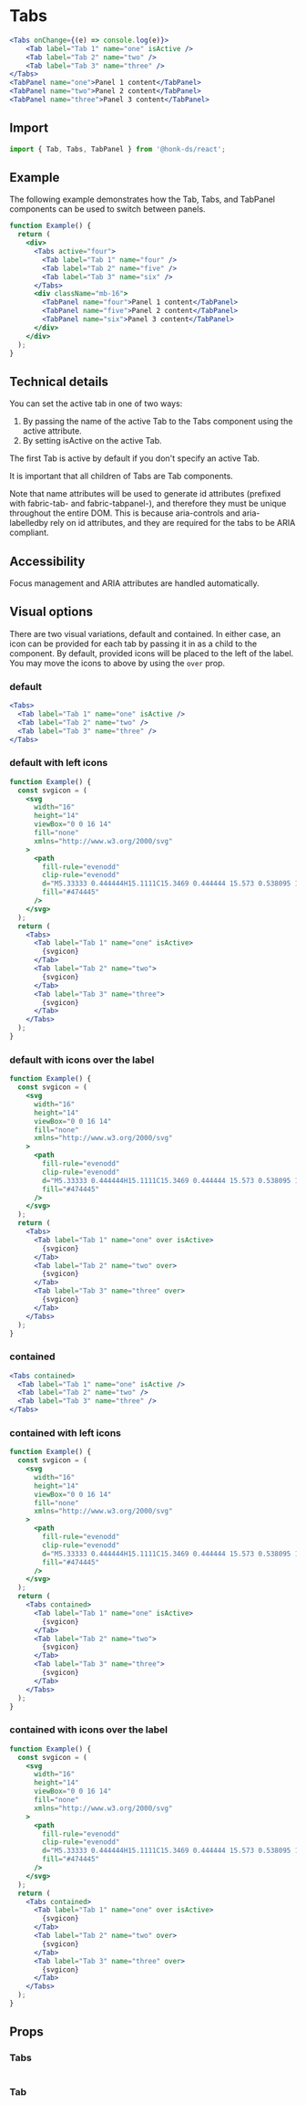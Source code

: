 
# Tabs

```jsx example
<Tabs onChange={(e) => console.log(e)}>
    <Tab label="Tab 1" name="one" isActive />
    <Tab label="Tab 2" name="two" />
    <Tab label="Tab 3" name="three" />
</Tabs>
<TabPanel name="one">Panel 1 content</TabPanel>
<TabPanel name="two">Panel 2 content</TabPanel>
<TabPanel name="three">Panel 3 content</TabPanel>
```

## Import

```js
import { Tab, Tabs, TabPanel } from '@honk-ds/react';
```

## Example

The following example demonstrates how the Tab, Tabs, and TabPanel components
can be used to switch between panels.

```jsx example
function Example() {
  return (
    <div>
      <Tabs active="four">
        <Tab label="Tab 1" name="four" />
        <Tab label="Tab 2" name="five" />
        <Tab label="Tab 3" name="six" />
      </Tabs>
      <div className="mb-16">
        <TabPanel name="four">Panel 1 content</TabPanel>
        <TabPanel name="five">Panel 2 content</TabPanel>
        <TabPanel name="six">Panel 3 content</TabPanel>
      </div>
    </div>
  );
}
```

## Technical details

You can set the active tab in one of two ways:

1. By passing the name of the active Tab to the Tabs component using the active
   attribute.
2. By setting isActive on the active Tab.

The first Tab is active by default if you don't specify an active Tab.

It is important that all children of Tabs are Tab components.

Note that name attributes will be used to generate id attributes (prefixed with
fabric-tab- and fabric-tabpanel-), and therefore they must be unique throughout
the entire DOM. This is because aria-controls and aria-labelledby rely on id
attributes, and they are required for the tabs to be ARIA compliant.

## Accessibility

Focus management and ARIA attributes are handled automatically.

## Visual options

There are two visual variations, default and contained. In either case, an icon
can be provided for each tab by passing it in as a child to the component. By
default, provided icons will be placed to the left of the label. You may move
the icons to above by using the `over` prop.

### default

```jsx example
<Tabs>
  <Tab label="Tab 1" name="one" isActive />
  <Tab label="Tab 2" name="two" />
  <Tab label="Tab 3" name="three" />
</Tabs>
```

### default with left icons

```jsx example
function Example() {
  const svgicon = (
    <svg
      width="16"
      height="14"
      viewBox="0 0 16 14"
      fill="none"
      xmlns="http://www.w3.org/2000/svg"
    >
      <path
        fill-rule="evenodd"
        clip-rule="evenodd"
        d="M5.33333 0.444444H15.1111C15.3469 0.444444 15.573 0.538095 15.7397 0.704794C15.9064 0.871493 16 1.09759 16 1.33333C16 1.56908 15.9064 1.79517 15.7397 1.96187C15.573 2.12857 15.3469 2.22222 15.1111 2.22222H5.33333C5.09759 2.22222 4.87149 2.12857 4.70479 1.96187C4.53809 1.79517 4.44444 1.56908 4.44444 1.33333C4.44444 1.09759 4.53809 0.871493 4.70479 0.704794C4.87149 0.538095 5.09759 0.444444 5.33333 0.444444ZM5.33333 5.77778H15.1111C15.3469 5.77778 15.573 5.87143 15.7397 6.03813C15.9064 6.20483 16 6.43092 16 6.66667C16 6.90241 15.9064 7.12851 15.7397 7.29521C15.573 7.46191 15.3469 7.55556 15.1111 7.55556H5.33333C5.09759 7.55556 4.87149 7.46191 4.70479 7.29521C4.53809 7.12851 4.44444 6.90241 4.44444 6.66667C4.44444 6.43092 4.53809 6.20483 4.70479 6.03813C4.87149 5.87143 5.09759 5.77778 5.33333 5.77778ZM5.33333 11.1111H15.1111C15.3469 11.1111 15.573 11.2048 15.7397 11.3715C15.9064 11.5382 16 11.7643 16 12C16 12.2357 15.9064 12.4618 15.7397 12.6285C15.573 12.7952 15.3469 12.8889 15.1111 12.8889H5.33333C5.09759 12.8889 4.87149 12.7952 4.70479 12.6285C4.53809 12.4618 4.44444 12.2357 4.44444 12C4.44444 11.7643 4.53809 11.5382 4.70479 11.3715C4.87149 11.2048 5.09759 11.1111 5.33333 11.1111ZM1.33333 5.33333C1.68696 5.33333 2.02609 5.47381 2.27614 5.72386C2.52619 5.97391 2.66667 6.31304 2.66667 6.66667C2.66667 7.02029 2.52619 7.35943 2.27614 7.60948C2.02609 7.85952 1.68696 8 1.33333 8C0.979711 8 0.640573 7.85952 0.390524 7.60948C0.140476 7.35943 0 7.02029 0 6.66667C0 6.31304 0.140476 5.97391 0.390524 5.72386C0.640573 5.47381 0.979711 5.33333 1.33333 5.33333ZM1.33333 10.6667C1.68696 10.6667 2.02609 10.8071 2.27614 11.0572C2.52619 11.3072 2.66667 11.6464 2.66667 12C2.66667 12.3536 2.52619 12.6928 2.27614 12.9428C2.02609 13.1929 1.68696 13.3333 1.33333 13.3333C0.979711 13.3333 0.640573 13.1929 0.390524 12.9428C0.140476 12.6928 0 12.3536 0 12C0 11.6464 0.140476 11.3072 0.390524 11.0572C0.640573 10.8071 0.979711 10.6667 1.33333 10.6667ZM1.33333 0C1.68696 0 2.02609 0.140476 2.27614 0.390524C2.52619 0.640573 2.66667 0.979711 2.66667 1.33333C2.66667 1.68696 2.52619 2.02609 2.27614 2.27614C2.02609 2.52619 1.68696 2.66667 1.33333 2.66667C0.979711 2.66667 0.640573 2.52619 0.390524 2.27614C0.140476 2.02609 0 1.68696 0 1.33333C0 0.979711 0.140476 0.640573 0.390524 0.390524C0.640573 0.140476 0.979711 0 1.33333 0Z"
        fill="#474445"
      />
    </svg>
  );
  return (
    <Tabs>
      <Tab label="Tab 1" name="one" isActive>
        {svgicon}
      </Tab>
      <Tab label="Tab 2" name="two">
        {svgicon}
      </Tab>
      <Tab label="Tab 3" name="three">
        {svgicon}
      </Tab>
    </Tabs>
  );
}
```

### default with icons over the label

```jsx example
function Example() {
  const svgicon = (
    <svg
      width="16"
      height="14"
      viewBox="0 0 16 14"
      fill="none"
      xmlns="http://www.w3.org/2000/svg"
    >
      <path
        fill-rule="evenodd"
        clip-rule="evenodd"
        d="M5.33333 0.444444H15.1111C15.3469 0.444444 15.573 0.538095 15.7397 0.704794C15.9064 0.871493 16 1.09759 16 1.33333C16 1.56908 15.9064 1.79517 15.7397 1.96187C15.573 2.12857 15.3469 2.22222 15.1111 2.22222H5.33333C5.09759 2.22222 4.87149 2.12857 4.70479 1.96187C4.53809 1.79517 4.44444 1.56908 4.44444 1.33333C4.44444 1.09759 4.53809 0.871493 4.70479 0.704794C4.87149 0.538095 5.09759 0.444444 5.33333 0.444444ZM5.33333 5.77778H15.1111C15.3469 5.77778 15.573 5.87143 15.7397 6.03813C15.9064 6.20483 16 6.43092 16 6.66667C16 6.90241 15.9064 7.12851 15.7397 7.29521C15.573 7.46191 15.3469 7.55556 15.1111 7.55556H5.33333C5.09759 7.55556 4.87149 7.46191 4.70479 7.29521C4.53809 7.12851 4.44444 6.90241 4.44444 6.66667C4.44444 6.43092 4.53809 6.20483 4.70479 6.03813C4.87149 5.87143 5.09759 5.77778 5.33333 5.77778ZM5.33333 11.1111H15.1111C15.3469 11.1111 15.573 11.2048 15.7397 11.3715C15.9064 11.5382 16 11.7643 16 12C16 12.2357 15.9064 12.4618 15.7397 12.6285C15.573 12.7952 15.3469 12.8889 15.1111 12.8889H5.33333C5.09759 12.8889 4.87149 12.7952 4.70479 12.6285C4.53809 12.4618 4.44444 12.2357 4.44444 12C4.44444 11.7643 4.53809 11.5382 4.70479 11.3715C4.87149 11.2048 5.09759 11.1111 5.33333 11.1111ZM1.33333 5.33333C1.68696 5.33333 2.02609 5.47381 2.27614 5.72386C2.52619 5.97391 2.66667 6.31304 2.66667 6.66667C2.66667 7.02029 2.52619 7.35943 2.27614 7.60948C2.02609 7.85952 1.68696 8 1.33333 8C0.979711 8 0.640573 7.85952 0.390524 7.60948C0.140476 7.35943 0 7.02029 0 6.66667C0 6.31304 0.140476 5.97391 0.390524 5.72386C0.640573 5.47381 0.979711 5.33333 1.33333 5.33333ZM1.33333 10.6667C1.68696 10.6667 2.02609 10.8071 2.27614 11.0572C2.52619 11.3072 2.66667 11.6464 2.66667 12C2.66667 12.3536 2.52619 12.6928 2.27614 12.9428C2.02609 13.1929 1.68696 13.3333 1.33333 13.3333C0.979711 13.3333 0.640573 13.1929 0.390524 12.9428C0.140476 12.6928 0 12.3536 0 12C0 11.6464 0.140476 11.3072 0.390524 11.0572C0.640573 10.8071 0.979711 10.6667 1.33333 10.6667ZM1.33333 0C1.68696 0 2.02609 0.140476 2.27614 0.390524C2.52619 0.640573 2.66667 0.979711 2.66667 1.33333C2.66667 1.68696 2.52619 2.02609 2.27614 2.27614C2.02609 2.52619 1.68696 2.66667 1.33333 2.66667C0.979711 2.66667 0.640573 2.52619 0.390524 2.27614C0.140476 2.02609 0 1.68696 0 1.33333C0 0.979711 0.140476 0.640573 0.390524 0.390524C0.640573 0.140476 0.979711 0 1.33333 0Z"
        fill="#474445"
      />
    </svg>
  );
  return (
    <Tabs>
      <Tab label="Tab 1" name="one" over isActive>
        {svgicon}
      </Tab>
      <Tab label="Tab 2" name="two" over>
        {svgicon}
      </Tab>
      <Tab label="Tab 3" name="three" over>
        {svgicon}
      </Tab>
    </Tabs>
  );
}
```

### contained

```jsx example
<Tabs contained>
  <Tab label="Tab 1" name="one" isActive />
  <Tab label="Tab 2" name="two" />
  <Tab label="Tab 3" name="three" />
</Tabs>
```

### contained with left icons

```jsx example
function Example() {
  const svgicon = (
    <svg
      width="16"
      height="14"
      viewBox="0 0 16 14"
      fill="none"
      xmlns="http://www.w3.org/2000/svg"
    >
      <path
        fill-rule="evenodd"
        clip-rule="evenodd"
        d="M5.33333 0.444444H15.1111C15.3469 0.444444 15.573 0.538095 15.7397 0.704794C15.9064 0.871493 16 1.09759 16 1.33333C16 1.56908 15.9064 1.79517 15.7397 1.96187C15.573 2.12857 15.3469 2.22222 15.1111 2.22222H5.33333C5.09759 2.22222 4.87149 2.12857 4.70479 1.96187C4.53809 1.79517 4.44444 1.56908 4.44444 1.33333C4.44444 1.09759 4.53809 0.871493 4.70479 0.704794C4.87149 0.538095 5.09759 0.444444 5.33333 0.444444ZM5.33333 5.77778H15.1111C15.3469 5.77778 15.573 5.87143 15.7397 6.03813C15.9064 6.20483 16 6.43092 16 6.66667C16 6.90241 15.9064 7.12851 15.7397 7.29521C15.573 7.46191 15.3469 7.55556 15.1111 7.55556H5.33333C5.09759 7.55556 4.87149 7.46191 4.70479 7.29521C4.53809 7.12851 4.44444 6.90241 4.44444 6.66667C4.44444 6.43092 4.53809 6.20483 4.70479 6.03813C4.87149 5.87143 5.09759 5.77778 5.33333 5.77778ZM5.33333 11.1111H15.1111C15.3469 11.1111 15.573 11.2048 15.7397 11.3715C15.9064 11.5382 16 11.7643 16 12C16 12.2357 15.9064 12.4618 15.7397 12.6285C15.573 12.7952 15.3469 12.8889 15.1111 12.8889H5.33333C5.09759 12.8889 4.87149 12.7952 4.70479 12.6285C4.53809 12.4618 4.44444 12.2357 4.44444 12C4.44444 11.7643 4.53809 11.5382 4.70479 11.3715C4.87149 11.2048 5.09759 11.1111 5.33333 11.1111ZM1.33333 5.33333C1.68696 5.33333 2.02609 5.47381 2.27614 5.72386C2.52619 5.97391 2.66667 6.31304 2.66667 6.66667C2.66667 7.02029 2.52619 7.35943 2.27614 7.60948C2.02609 7.85952 1.68696 8 1.33333 8C0.979711 8 0.640573 7.85952 0.390524 7.60948C0.140476 7.35943 0 7.02029 0 6.66667C0 6.31304 0.140476 5.97391 0.390524 5.72386C0.640573 5.47381 0.979711 5.33333 1.33333 5.33333ZM1.33333 10.6667C1.68696 10.6667 2.02609 10.8071 2.27614 11.0572C2.52619 11.3072 2.66667 11.6464 2.66667 12C2.66667 12.3536 2.52619 12.6928 2.27614 12.9428C2.02609 13.1929 1.68696 13.3333 1.33333 13.3333C0.979711 13.3333 0.640573 13.1929 0.390524 12.9428C0.140476 12.6928 0 12.3536 0 12C0 11.6464 0.140476 11.3072 0.390524 11.0572C0.640573 10.8071 0.979711 10.6667 1.33333 10.6667ZM1.33333 0C1.68696 0 2.02609 0.140476 2.27614 0.390524C2.52619 0.640573 2.66667 0.979711 2.66667 1.33333C2.66667 1.68696 2.52619 2.02609 2.27614 2.27614C2.02609 2.52619 1.68696 2.66667 1.33333 2.66667C0.979711 2.66667 0.640573 2.52619 0.390524 2.27614C0.140476 2.02609 0 1.68696 0 1.33333C0 0.979711 0.140476 0.640573 0.390524 0.390524C0.640573 0.140476 0.979711 0 1.33333 0Z"
        fill="#474445"
      />
    </svg>
  );
  return (
    <Tabs contained>
      <Tab label="Tab 1" name="one" isActive>
        {svgicon}
      </Tab>
      <Tab label="Tab 2" name="two">
        {svgicon}
      </Tab>
      <Tab label="Tab 3" name="three">
        {svgicon}
      </Tab>
    </Tabs>
  );
}
```

### contained with icons over the label

```jsx example
function Example() {
  const svgicon = (
    <svg
      width="16"
      height="14"
      viewBox="0 0 16 14"
      fill="none"
      xmlns="http://www.w3.org/2000/svg"
    >
      <path
        fill-rule="evenodd"
        clip-rule="evenodd"
        d="M5.33333 0.444444H15.1111C15.3469 0.444444 15.573 0.538095 15.7397 0.704794C15.9064 0.871493 16 1.09759 16 1.33333C16 1.56908 15.9064 1.79517 15.7397 1.96187C15.573 2.12857 15.3469 2.22222 15.1111 2.22222H5.33333C5.09759 2.22222 4.87149 2.12857 4.70479 1.96187C4.53809 1.79517 4.44444 1.56908 4.44444 1.33333C4.44444 1.09759 4.53809 0.871493 4.70479 0.704794C4.87149 0.538095 5.09759 0.444444 5.33333 0.444444ZM5.33333 5.77778H15.1111C15.3469 5.77778 15.573 5.87143 15.7397 6.03813C15.9064 6.20483 16 6.43092 16 6.66667C16 6.90241 15.9064 7.12851 15.7397 7.29521C15.573 7.46191 15.3469 7.55556 15.1111 7.55556H5.33333C5.09759 7.55556 4.87149 7.46191 4.70479 7.29521C4.53809 7.12851 4.44444 6.90241 4.44444 6.66667C4.44444 6.43092 4.53809 6.20483 4.70479 6.03813C4.87149 5.87143 5.09759 5.77778 5.33333 5.77778ZM5.33333 11.1111H15.1111C15.3469 11.1111 15.573 11.2048 15.7397 11.3715C15.9064 11.5382 16 11.7643 16 12C16 12.2357 15.9064 12.4618 15.7397 12.6285C15.573 12.7952 15.3469 12.8889 15.1111 12.8889H5.33333C5.09759 12.8889 4.87149 12.7952 4.70479 12.6285C4.53809 12.4618 4.44444 12.2357 4.44444 12C4.44444 11.7643 4.53809 11.5382 4.70479 11.3715C4.87149 11.2048 5.09759 11.1111 5.33333 11.1111ZM1.33333 5.33333C1.68696 5.33333 2.02609 5.47381 2.27614 5.72386C2.52619 5.97391 2.66667 6.31304 2.66667 6.66667C2.66667 7.02029 2.52619 7.35943 2.27614 7.60948C2.02609 7.85952 1.68696 8 1.33333 8C0.979711 8 0.640573 7.85952 0.390524 7.60948C0.140476 7.35943 0 7.02029 0 6.66667C0 6.31304 0.140476 5.97391 0.390524 5.72386C0.640573 5.47381 0.979711 5.33333 1.33333 5.33333ZM1.33333 10.6667C1.68696 10.6667 2.02609 10.8071 2.27614 11.0572C2.52619 11.3072 2.66667 11.6464 2.66667 12C2.66667 12.3536 2.52619 12.6928 2.27614 12.9428C2.02609 13.1929 1.68696 13.3333 1.33333 13.3333C0.979711 13.3333 0.640573 13.1929 0.390524 12.9428C0.140476 12.6928 0 12.3536 0 12C0 11.6464 0.140476 11.3072 0.390524 11.0572C0.640573 10.8071 0.979711 10.6667 1.33333 10.6667ZM1.33333 0C1.68696 0 2.02609 0.140476 2.27614 0.390524C2.52619 0.640573 2.66667 0.979711 2.66667 1.33333C2.66667 1.68696 2.52619 2.02609 2.27614 2.27614C2.02609 2.52619 1.68696 2.66667 1.33333 2.66667C0.979711 2.66667 0.640573 2.52619 0.390524 2.27614C0.140476 2.02609 0 1.68696 0 1.33333C0 0.979711 0.140476 0.640573 0.390524 0.390524C0.640573 0.140476 0.979711 0 1.33333 0Z"
        fill="#474445"
      />
    </svg>
  );
  return (
    <Tabs contained>
      <Tab label="Tab 1" name="one" over isActive>
        {svgicon}
      </Tab>
      <Tab label="Tab 2" name="two" over>
        {svgicon}
      </Tab>
      <Tab label="Tab 3" name="three" over>
        {svgicon}
      </Tab>
    </Tabs>
  );
}
```

## Props

### Tabs

```props packages/tabs/src/component-tabs.tsx

```

### Tab

```props packages/tabs/src/component-tab.tsx

```
